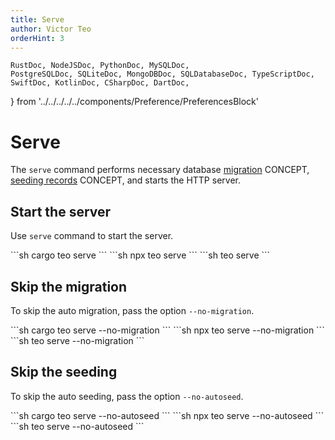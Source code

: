 ```yaml
---
title: Serve
author: Victor Teo
orderHint: 3
---
```


    RustDoc, NodeJSDoc, PythonDoc, MySQLDoc,
    PostgreSQLDoc, SQLiteDoc, MongoDBDoc, SQLDatabaseDoc, TypeScriptDoc,
    SwiftDoc, KotlinDoc, CSharpDoc, DartDoc,
} from '../../../../../components/Preference/PreferencesBlock'

# Serve

The `serve` command performs necessary database 
[migration](/concepts/components/teo-cli/migration)
<span className="concept">CONCEPT</span>, 
[seeding records](/concepts/components/teo-cli/seed)
<span className="concept">CONCEPT</span>, and starts the HTTP server.

## Start the server

Use `serve` command to start the server.

<RustDoc>
```sh
cargo teo serve
```
</RustDoc>
<NodeJSDoc>
```sh
npx teo serve
```
</NodeJSDoc>
<PythonDoc>
```sh
teo serve
```
</PythonDoc>

## Skip the migration

To skip the auto migration, pass the option `--no-migration`.

<RustDoc>
```sh
cargo teo serve --no-migration
```
</RustDoc>
<NodeJSDoc>
```sh
npx teo serve --no-migration
```
</NodeJSDoc>
<PythonDoc>
```sh
teo serve --no-migration
```
</PythonDoc>

## Skip the seeding

To skip the auto seeding, pass the option `--no-autoseed`.

<RustDoc>
```sh
cargo teo serve --no-autoseed
```
</RustDoc>
<NodeJSDoc>
```sh
npx teo serve --no-autoseed
```
</NodeJSDoc>
<PythonDoc>
```sh
teo serve --no-autoseed
```
</PythonDoc>

<PrevNext />